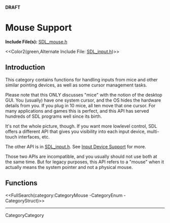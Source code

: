 <!-- #master-page:CategoryTemplate -->
<!-- #master-date:Unknown-Date -->
<!-- format wiki -->
<!-- language en -->
'''DRAFT'''

= Mouse Support =

'''Include File(s):'''  [http://hg.libsdl.org/SDL/file/default/include/SDL_mouse.h SDL_mouse.h]

<<Color2(green,Alternate Include File:  [http://hg.libsdl.org/SDL/file/default/include/SDL_input.h SDL_input.h])>>


== Introduction ==

This category contains functions for handling inputs from mice and other similar pointing devices, as well as some cursor management tasks.

Please note that this ONLY discusses "mice" with the notion of the desktop GUI. You (usually) have one system cursor, and the OS hides the hardware details from you. If you plug in 10 mice, all ten move that one cursor. For many applications and games this is perfect, and this API has served hundreds of SDL programs well since its birth.

It's not the whole picture, though. If you want more lowlevel control, SDL offers a different API that gives you visibility into each input device, multi-touch interfaces, etc. 

The other API is in [http://hg.libsdl.org/SDL/file/100f7ab48946/include/SDL_input.h SDL_input.h].  See [[CategoryInput|Input Device Support]] for more.  

Those two APIs are incompatible, and you usually should not use both at the same time. But for legacy purposes, this API refers to a "mouse" when it actually means the system pointer and not a physical mouse.


== Functions ==

<<FullSearch(category:CategoryMouse -CategoryEnum -CategoryStruct)>>

----
CategoryCategory
